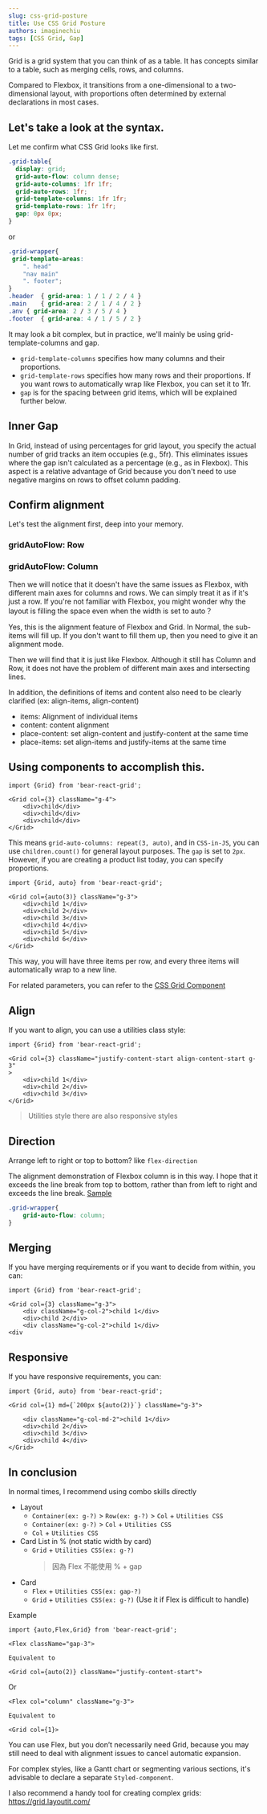 ```yaml
---
slug: css-grid-posture
title: Use CSS Grid Posture
authors: imaginechiu
tags: [CSS Grid, Gap]
---
```




Grid is a grid system that you can think of as a table. It has concepts similar to a table, such as merging cells, rows, and columns.

Compared to Flexbox, it transitions from a one-dimensional to a two-dimensional layout, with proportions often determined by external declarations in most cases.


## Let's take a look at the syntax.

Let me confirm what CSS Grid looks like first.

```css
.grid-table{
  display: grid;
  grid-auto-flow: column dense;
  grid-auto-columns: 1fr 1fr;
  grid-auto-rows: 1fr;
  grid-template-columns: 1fr 1fr;
  grid-template-rows: 1fr 1fr;
  gap: 0px 0px;
}
```

or

```css
.grid-wrapper{
 grid-template-areas:
    ". head"
    "nav main"
    ". footer";
}
.header  { grid-area: 1 / 1 / 2 / 4 }
.main    { grid-area: 2 / 1 / 4 / 2 }
.anv { grid-area: 2 / 3 / 5 / 4 }
.footer  { grid-area: 4 / 1 / 5 / 2 }
```

It may look a bit complex, but in practice, we'll mainly be using grid-template-columns and gap.


- `grid-template-columns` specifies how many columns and their proportions.
- `grid-template-rows` specifies how many rows and their proportions. If you want rows to automatically wrap like Flexbox, you can set it to 1fr.
- `gap` is for the spacing between grid items, which will be explained further below.

## Inner Gap

In Grid, instead of using percentages for grid layout, you specify the actual number of grid tracks an item occupies (e.g., 5fr). This eliminates issues where the gap isn't calculated as a percentage (e.g., as in Flexbox). This aspect is a relative advantage of Grid because you don't need to use negative margins on rows to offset column padding.

## Confirm alignment


Let's test the alignment first, deep into your memory.

### gridAutoFlow: Row


<GridRowAlignmentMemory/>

### gridAutoFlow: Column


<GridColumnAlignmentMemory/>

Then we will notice that it doesn't have the same issues as Flexbox, with different main axes for columns and rows. We can simply treat it as if it's just a row. If you're not familiar with Flexbox, you might wonder why the layout is filling the space even when the width is set to auto？

Yes, this is the alignment feature of Flexbox and Grid. In Normal, the sub-items will fill up. If you don't want to fill them up, then you need to give it an alignment mode.

Then we will find that it is just like Flexbox. Although it still has Column and Row, it does not have the problem of different main axes and intersecting lines.

In addition, the definitions of items and content also need to be clearly clarified (ex: align-items, align-content)

- items: Alignment of individual items
- content: content alignment
- place-content: set align-content and justify-content at the same time
- place-items: set align-items and justify-items at the same time


## Using components to accomplish this.

```tsx
import {Grid} from 'bear-react-grid';

<Grid col={3} className="g-4">
    <div>child</div>
    <div>child</div>
    <div>child</div>
</Grid>
```

This means `grid-auto-columns: repeat(3, auto)`, and in `CSS-in-JS`, you can use `children.count()` for general layout purposes. The `gap` is set to `2px`. However, if you are creating a product list today, you can specify proportions.


```tsx
import {Grid, auto} from 'bear-react-grid';

<Grid col={auto(3)} className="g-3">
    <div>child 1</div>
    <div>child 2</div>
    <div>child 3</div>
    <div>child 4</div>
    <div>child 5</div>
    <div>child 6</div>
</Grid>
```

This way, you will have three items per row, and every three items will automatically wrap to a new line.

For related parameters, you can refer to the [CSS Grid Component](/docs/layout/grid)


## Align

If you want to align, you can use a utilities class style:

```tsx
import {Grid} from 'bear-react-grid';

<Grid col={3} className="justify-content-start align-content-start g-3"
>
    <div>child 1</div>
    <div>child 2</div>
    <div>child 3</div>
</Grid>
```

> Utilities style there are also responsive styles



## Direction

Arrange left to right or top to bottom? like `flex-direction`

The alignment demonstration of Flexbox column is in this way. I hope that it exceeds the line break from top to bottom, rather than from left to right and exceeds the line break. [Sample](/blog/flexbox-alignment-memory#column-垂直排列)

```css
.grid-wrapper{
    grid-auto-flow: column;
}
```

## Merging

If you have merging requirements or if you want to decide from within, you can:



```tsx
import {Grid} from 'bear-react-grid';

<Grid col={3} className="g-3">
    <div className="g-col-2">child 1</div>
    <div>child 2</div>
    <div className="g-col-2">child 1</div>
<div
```


## Responsive

If you have responsive requirements, you can:


```tsx
import {Grid, auto} from 'bear-react-grid';

<Grid col={1} md={`200px ${auto(2)}`} className="g-3">

    <div className="g-col-md-2">child 1</div>
    <div>child 2</div>
    <div>child 3</div>
    <div>child 4</div>
</Grid>
```



## In conclusion

In normal times, I recommend using combo skills directly

- Layout
  * `Container(ex: g-?)` > `Row(ex: g-?)` > `Col` + `Utilities CSS`
  * `Container(ex: g-?)` > `Col` + `Utilities CSS`
  * `Col` + `Utilities CSS`
- Card List in % (not static width by card)
  * `Grid` + `Utilities CSS(ex: g-?)`
     > 因為 Flex 不能使用 % + gap
- Card
  * `Flex` + `Utilities CSS(ex: gap-?)`
  * `Grid` + `Utilities CSS(ex: g-?)` (Use it if Flex is difficult to handle)


Example

```tsx
import {auto,Flex,Grid} from 'bear-react-grid';

<Flex className="gap-3">

Equivalent to

<Grid col={auto(2)} className="justify-content-start">
```

Or

```tsx
<Flex col="column" className="g-3">

Equivalent to

<Grid col={1}>
```


You can use Flex, but you don’t necessarily need Grid, because you may still need to deal with alignment issues to cancel automatic expansion.


For complex styles, like a Gantt chart or segmenting various sections, it's advisable to declare a separate `Styled-component`.

I also recommend a handy tool for creating complex grids: https://grid.layoutit.com/

